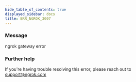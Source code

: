 ```yaml
---
hide_table_of_contents: true
displayed_sidebar: docs
title: ERR_NGROK_3007
---
```


### Message

ngrok gateway error

### Further help

If you're having trouble resolving this error, please reach out to [support@ngrok.com](mailto:support@ngrok.com?subject=Help%20with%20ERR_NGROK_3007)

